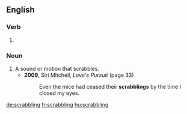 
==English==

===Verb===
{{head|en|present participle}}

# {{present participle of|scrabble|lang=en|nocat=1}}

===Noun===
{{en-noun}}

# A sound or motion that scrabbles.
#* '''2009''', Siri Mitchell, ''Love's Pursuit'' (page 33)
#*: Even the mice had ceased their '''scrabblings''' by the time I closed my eyes.
[[de:scrabbling]]
[[fr:scrabbling]]
[[hu:scrabbling]]